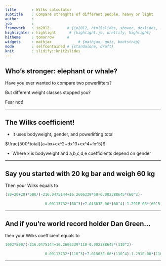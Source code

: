 ```yaml
---
title       : Wilks calculator
subtitle    : Compare strenghts of different people, heavy or light
author      : 
job         : 
framework   : io2012        # {io2012, html5slides, shower, dzslides, ...}
highlighter : highlight      # {highlight.js, prettify, highlight}
hitheme     : tomorrow      # 
widgets     : mathjax            # {mathjax, quiz, bootstrap}
mode        : selfcontained # {standalone, draft}
knit        : slidify::knit2slides
---
```


## Who's stronger: elephant or whale?

Have you ever wanted to compare two powerlifters?

But different weight classes stopped you?

Fear not!

--- 

## The Wilks coefficient!

 - It uses bodyweight, gender, and powerlifting total
 
 $\frac{500*total}{a+bx+cx^2+dx^3+ex^4+fx^5}$
 
 - Where x is bodyweight and a,b,c,d,e coefficients depend on gender 
 



--- 

## Say you started with 20 kg bar and weigh 60 kg

Then your Wilks equals to

```r
(20+20+20)*500/(-216.0475144+16.2606339*60-0.002388645*(60^2)-
                  
                  0.00113732*(60^3)+7.01863E-06*(60^4)-1.291E-08*(60^5))
```

--- 
 
 
 
 

## And if you're world record holder Dan Green...

then your Wilks coefficient equals to

```r
1002*500/(-216.0475144+16.2606339*110-0.002388645*(110^2)-
                  
                  0.00113732*(110^3)+7.01863E-06*(110^4)-1.291E-08*(110^5))
```
--- 